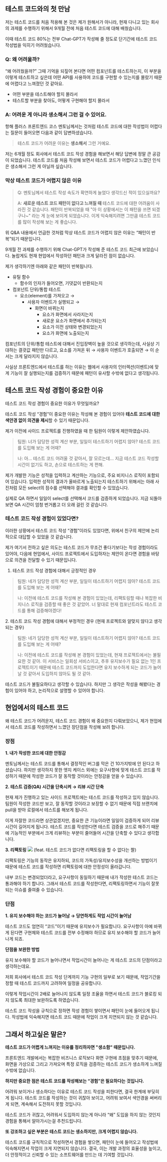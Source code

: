 ## 테스트 코드와의 첫 만남

저는 테스트 코드를 처음 적용해 본 것은 제가 원해서가 아니라, 현재 다니고 있는 회사의 과제를 수행하기 위해서 9개월 전에 처음 테스트 코드에 대해 배웠습니다.

이때 테스트 코드 80%는 전부 Chat-GPT가 작성해 줄 정도로 단기간에 테스트 코드 작성법을 익히기 어려웠습니다.

### Q: 왜 어려울까?

“왜 어려웠을까?” 그때 기억을 되짚어 본다면 어떤 컴포넌트를 테스트하는지, 이 부분을 이렇게 테스트하고 싶은데 어떤 API를 사용하여 코드를 구현할 수 있는지를 몰랐기 때문에 어렵다고 느껴졌던 것 같아요.

- 어떤 부분을 테스트해야 할지 몰라서
- 테스트할 부분을 찾아도, 어떻게 구현해야 할지 몰라서

### A: 어려운 게 아니라 생소해서 그런 걸 수 있어요.

항해 플러스 프론트엔드 코스 멘토님께서는 것처럼 테스트 코드에 대한 작성법이 어렵다는 질문이 들어오면 다음과 같이 답변하셨습니다.

> 테스트 코드가 어려운 이유는 <strong>생소해서</strong> 그런 거예요.

저는 6개월 정도 회사에서 테스트 코드 작성 경험을 해보면서 해당 답변에 정말 큰 공감이 되었습니다. 테스트 코드를 처음 작성해 보면서 테스트 코드가 어렵다고 느꼈던 인식은 생소해서 그런 게 아닐까 싶습니다.

### 막상 테스트 코드가 어렵지 않은 이유

> Q: 멘토님께서 테스트 작성 속도가 확연하게 늘었다 생각드신 적이 있으실까요?
>
> A: <strong>새로운 테스트 코드 패턴이 없다고 느껴질 때 </strong>테스트 코드에 대한 어려움이 사라진 것 같습니다.
> 패턴이 반복되었을 때 "아 이 상황에서는 이 패턴을 쓰면 되겠구나~" 라는 게 눈에 보이게 되었습니다.
> 이게 익숙해지려면 그만큼 테스트 코드를 많이 작성해 보는 게 좋습니다.

위 Q&A 내용에서 언급한 것처럼 막상 테스트 코드가 어렵지 않은 이유는 “패턴이 반복”되기 때문입니다.

9개월 전 과제를 수행하기 위해 Chat-GPT가 작성해 준 테스트 코드 최근에 보았습니다.
놀랍게도 현재 현업에서 작성하던 패턴과 크게 달라진 점이 없습니다.

제가 생각하기엔 아래와 같은 패턴이 반복됩니다.

- 유틸 함수
  - 함수의 인자가 들어오면, 기댓값이 반환되는지
- 컴포넌트 단위/통합 테스트
  - 요소(element)를 가져오고 →
    - 사용자 이벤트가 실행되고 →
      - 화면이 바뀌는지
        - 요소가 화면에서 사라지는지
        - 새로운 요소가 화면에서 추가되는지
        - 요소가 이전 상태와 변경되었는지
        - 요소가 화면에 노출되는지

컴포넌트의 단위/통합 테스트에 대해서 진입장벽이 높을 것으로 생각하는데, 사실상 기대하는 결괏값 패턴만 다르고, 요소를 가져온 뒤 → 사용자 이벤트가 호출되면 → 이 순서는 크게 달라지지 않습니다.

사실상 프론트엔드에서 테스트를 하는 이유는 웹에서 사용자의 인터렉션(이벤트)에 맞게 기능이 잘 실행되는지를 검증하기 때문에 패턴이 유사할 수밖에 없다고 생각됩니다.

## 테스트 코드 작성 경험이 중요한 이유

테스트 코드 작성 경험이 중요한 이유가 무엇일까요?

테스트 코드 작성 “경험”이 중요한 이유는 작성해 본 경험이 있어야 <strong>테스트 코드에 대한 색안경 없이 의견을 제시</strong>할 수 있기 때문입니다.

제가 이전에 사이드 프로젝트를 진행하였을 때 한 팀원이 이렇게 제안하였습니다.

> 팀원: 너가 담당한 성적 계산 부분, 일일이 테스트하기 어렵지 않아? 테스트 코드를 도입해 보는 게 어때?
>
> 나: 아… 테스트 코드 어려울 것 같아서, 잘 모르는데… 지금 테스트 코드 작성할 시간이 없기도 하고, 손으로 테스트하는 게 편해.

제가 개발한 기능은 성적을 입력하고 계산하는 기능으로, 주요 비지니스 로직이 포함되어 있습니다.
입력한 성적의 결과가 올바르게 노출되는지 테스트하기 위해서는 아래 사진처럼 모든 select의 점수를 선택해야 결과를 확인할 수 있었습니다.

실제로 QA 하면서 일일이 select를 선택해서 코드를 검증하게 되었습니다.
지금 되돌아보면 QA 시간이 엄청 번거롭고 더 오래 걸린 것 같습니다.

### 테스트 코드 작성 경험이 있었다면?

이러한 상황에서 테스트 코드 작성 “경험”이라도 있었다면, 위에서 친구의 제안에 논리적으로 대답할 수 있었을 것 같습니다.

제가 여기서 전하고 싶은 의도는 테스트 코드가 무조건 좋다기보다는 작성 경험이라도 있어야,
다음에 현업에서, 사이드 프로젝트에서 도입하자는 제안이 온다면 경험을 바탕으로 의견을 전달할 수 있기 때문입니다.

1. 테스트 코드 작성 경험에 대해서 긍정적인 경우

> 팀원: 네가 담당한 성적 계산 부분, 일일이 테스트하기 어렵지 않아? 테스트 코드를 도입해 보는 게 어때?
>
> 나: 이전에 테스트 코드를 작성해 본 경험이 있었는데, 리팩토링할 때나 복잡한 비지니스 로직을 검증할 때 좋은 것 같았어. 너 말대로 현재 컴포넌트라도 테스트 코드를 통해 검증해야겠다!

<span>2.</span> 테스트 코드 작성 경험에 대해서 부정적인 경우 (현재 프로젝트와
알맞지 않다고 생각되는 경우)

> 팀원: 네가 담당한 성적 계산 부분, 일일이 테스트하기 어렵지 않아? 테스트 코드를 도입해 보는 게 어때?
>
> 나: 이전에 테스트 코드를 작성해 본 경험이 있었는데, 현재 프로젝트에서는 불필요한 것 같아.
> 이 서비스는 일회성 서비스이고, 추후 유지보수가 필요 없는 1인 프로젝트이기 때문에 테스트 코드까지 도입한다면 유지 보수하게 되는 코드가 늘어날 것 같아서 도입하지 않아도 될 것 같아.

테스트 코드가 불필요하다고 생각할 수 있습니다.
하지만 그 생각은 작성을 해봤다는 경험이 있어야 하고, 논리적으로 설명할 수 있어야 합니다.

## 현업에서의 테스트 코드

왜 테스트 코드가 어려운지, 테스트 코드 경험이 왜 중요한지 다뤄보았으니, 제가 현업에서 테스트 코드를 작성하면서 느꼈던 장단점을 작성해 보려 합니다.

### 장점

<strong>1. 내가 작성한 코드에 대한 안정감</strong>

멘토님께서는 테스트 코드를 통해서 결정적인 버그를 막은 건 10가지밖에 안 된다고 하셨습니다.
하지만 생각하지 못한 엣지 케이스 외에는 요구사항에 맞게 테스트 코드를 작성하기 때문에 작성한 코드가 잘 동작할 것이라는 안정감을 얻을 수 있습니다.

<strong>2. 테스트 검증(QA) 시간을 단축시켜 → 리뷰 시간 단축</strong>

현재 제가 진행하고 있는 사이드 프로젝트에는 테스트 코드를 작성하고 있지 않습니다.
팀원이 작성한 코드만 보고, 잘 동작할 것이라고 보장할 수 없기 때문에 직접 브랜치에 pull을 받아 로컬에서 테스트를 해보게 됩니다.

이게 자잘한 코드라면 상관없겠지만, 중요한 큰 기능이라면 일일이 검증하게 되어 리뷰 시간이 길어지게 됩니다. 테스트 코드를 작성한다면 테스트 검증을 코드로 해주기 때문에 기능적인 부분에서 크게 리뷰하는 부분이 줄어들어 시간을 단축할 수 있다고 생각합니다.

<strong>3. 리팩토링</strong>
![](https://velog.velcdn.com/images/yoosion030/post/2b56142b-3c6c-434c-a9b4-e5caa9635e0c/image.png)
(feat. 테스트 코드가 없다면 리팩토링을 할 수 없다는 짤)

리팩토링은 기능의 동작은 유지하되, 코드의 가독성/유지보수성을 개선하는 방법이기 때문에 테스트 코드를 작성하면 리팩토링에 대한 안정성이 올라갑니다.

내부 코드는 변경되었더라고, 요구사항이 동일하기 때문에 내가 작성한 테스트 코드는 통과해야 하기 합니다. 그래서 테스트 코드를 작성한다면, 리팩토링하면서 기능이 잘못되는 이슈를 줄여줄 수 있습니다.

### 단점

<strong>
  1. 유지 보수해야 하는 코드가 늘어남 → 당연하게도 작업 시간이 늘어남
</strong>

테스트 코드도 엄연히 “코드”이기 때문에 유지보수가 필요합니다.
요구사항이 아예 바뀌게 된다면 구현체와 테스트 코드를 전부 수정해야 하므로 유지 보수해야 할 코드가 늘어나게 되죠.

<strong>단점을 보완한 방법</strong>

유지 보수해야 할 코드가 늘어나면서 작업시간이 늘어나는 게 테스트 코드의 단점이라고 생각하는데요.

저희 회사에서 테스트 코드 작성 단계까지 기능 구현의 일부로 보기 때문에, 작업기간을 정할 때 테스트 코드까지 고려하여 일정을 공유합니다.

이렇게 작업시간이 2배로 늘어나지 않도록 일정 조율을 하면서 테스트 코드가 블로킹 되지 않도록 최대한 보완하도록 하였습니다.

테스트 코드 작성을 규칙으로 정하면 작성 경험이 쌓이면서 패턴이 눈에 들어오게 됩니다.
작성법에 익숙해지면 테스트 코드 때문에 작업이 크게 지연되지 않는 것 같습니다.

## 그래서 하고싶은 말은?

<strong>
  테스트 코드가 어렵게 느껴지는 이유를 정리하자면 "생소함" 때문입니다.
</strong>

프론트엔드 개발에서는 복잡한 비즈니스 로직보다 화면 구현에 초점을 맞추기 때문에, 화면을 가상으로 그리고 가져오며 특정 로직을 검증하는 테스트 코드가 생소하게 느껴질 수밖에 없습니다.

<strong>
  하지만 중요한 점은 테스트 코드를 작성해보는 “경험”은 필요하다는 것입니다.
</strong>

어려워 보이거나 생소하다는 이유로 테스트 코드 작성을 피한다면, 결국 한계에 부딪히게 됩니다.
테스트 코드를 작성하는 것이 귀찮아 보이고, 어려워 보여서 색안경을 써버리게 되면, 계속해서 도전하지 못할 것입니다.

테스트 코드가 귀찮고, 어려워서 도입하지 않는게 아니라 “왜” 도입을 하지 않는 것인지 경험을 통해서 알아가시는걸 추천드립니다.

<strong>
  또 강조하고 싶은 부분은 테스트 코드는 생소하지만, 크게 어렵지 않습니다.
</strong>

테스트 코드를 규칙적으로 작성하면서 경험을 쌓으면, 패턴이 눈에 들어오고 작성법에 익숙해지면서 작업이 크게 지연되지 않습니다. 결국, 이는 개발 과정의 효율성을 높이고, 더 안정적이고 신뢰할 수 있는 소프트웨어를 만드는 데 기여할 것입니다.
